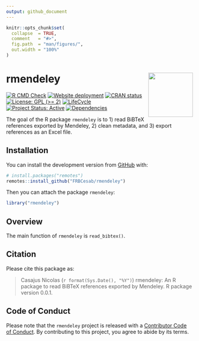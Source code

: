```yaml
---
output: github_document
---
```


<!-- README.md is generated from README.Rmd. Please edit that file -->


```r
knitr::opts_chunk$set(
  collapse  = TRUE,
  comment   = "#>",
  fig.path  = "man/figures/",
  out.width = "100%"
)
```



rmendeley  <img src="man/figures/hexsticker.png" height="120" align="right"/>
=========================================================

<!-- badges: start -->
[![R CMD Check](https://github.com/frbcesab/rmendeley/actions/workflows/R-CMD-check.yaml/badge.svg)](https://github.com/frbcesab/rmendeley/actions/workflows/R-CMD-check.yaml)
[![Website deployment](https://github.com/frbcesab/rmendeley/actions/workflows/pkgdown.yaml/badge.svg)](https://github.com/frbcesab/rmendeley/actions/workflows/pkgdown.yaml)
[![CRAN status](https://www.r-pkg.org/badges/version/rmendeley)](https://CRAN.R-project.org/package=rmendeley)
[![License: GPL (>= 2)](https://img.shields.io/badge/License-GPL%20%28%3E%3D%202%29-blue.svg)](https://choosealicense.com/licenses/gpl-2.0/)
[![LifeCycle](man/figures/lifecycle/lifecycle-stable.svg)](https://lifecycle.r-lib.org/articles/stages.html#stable)
[![Project Status: Active](https://www.repostatus.org/badges/latest/active.svg)](https://www.repostatus.org/#active)
[![Dependencies](https://img.shields.io/badge/dependencies-3/28-green?style=flat)](#)
<!-- badges: end -->


The goal of the R package `rmendeley` is to 1) read BiBTeX references exported by 
Mendeley, 2) clean metadata, and 3) export references as an Excel file.



## Installation

You can install the development version from [GitHub](https://github.com/) with:

```r
# install.packages("remotes")
remotes::install_github("FRBCesab/rmendeley")
```

Then you can attach the package `rmendeley`:

```r
library("rmendeley")
```



## Overview

The main function of `rmendeley` is `read_bibtex()`.



## Citation

Please cite this package as: 

> Casajus Nicolas (`r format(Sys.Date(), "%Y")`) rmendeley: An R 
package to read BiBTeX references exported by Mendeley. R package version 0.0.1.



## Code of Conduct

Please note that the `rmendeley` project is released with a 
[Contributor Code of Conduct](https://contributor-covenant.org/version/2/0/CODE_OF_CONDUCT.html). 
By contributing to this project, you agree to abide by its terms.
